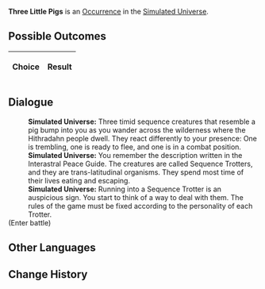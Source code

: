 {{Simulated Universe Event Infobox
|title         = Three Little Pigs
|image         = Random Event ThreePig.png
|type          =
|domains_su    = Occurrence
|domains_ext   = Occurrence
|domains_swarm = 
|domains_gng   = 
|requirements  =
|prev          = 
|next          = 
|indexRewards  =
|characters    = 
}}
'''Three Little Pigs''' is an [[Simulated Universe/Occurrence|Occurrence]] in the [[Simulated Universe]].

==Possible Outcomes==
{| class="article-table"
!Choice
!Result

|}

<!--
==Gameplay Notes==

-->
==Dialogue==
{{Dialogue Start}}
:'''Simulated Universe:''' Three timid sequence creatures that resemble a pig bump into you as you wander across the wilderness where the Hithradahn people dwell. They react differently to your presence: One is trembling, one is ready to flee, and one is in a combat position.
:'''Simulated Universe:''' You remember the description written in the Interastral Peace Guide. The creatures are called Sequence Trotters, and they are trans-latitudinal organisms. They spend most time of their lives eating and escaping.
:'''Simulated Universe:''' Running into a Sequence Trotter is an auspicious sign. You start to think of a way to deal with them. The rules of the game must be fixed according to the personality of each Trotter.
;(Enter battle)
:{{Enemy List|Trot Deuce*1/ATK +%, DEF +%, HP +%, SPD +%, Toughness +%;Trot Prime*1/ATK +%, DEF +%, HP +%, SPD +%, Toughness +%;Trot Tri*1/ATK +%, DEF +%, HP +%, SPD +%, Toughness +%}}
{{Dialogue End}}

==Other Languages==
{{Other Languages
|en   = Three Little Pigs
|zhs  = 三只小猪
|zht  = 三隻小豬
|ja   = {{Rubi|三匹|さんびき}}の{{Rubi|子豚|こぶた}}
|ko   = 아기 돼지 3형제
|es   = Los tres cerditos
|fr   = Trois petits cochons
|ru   = Три поросёнка
|th   = ลูกหมูสามตัว
|vi   = Ba Chú Heo Con
|de   = Drei kleine Schweinchen
|id   = Tiga Babi Kecil
|pt   = Os Três Porquinhos
}}

==Change History==
{{Change History|1.0}}
